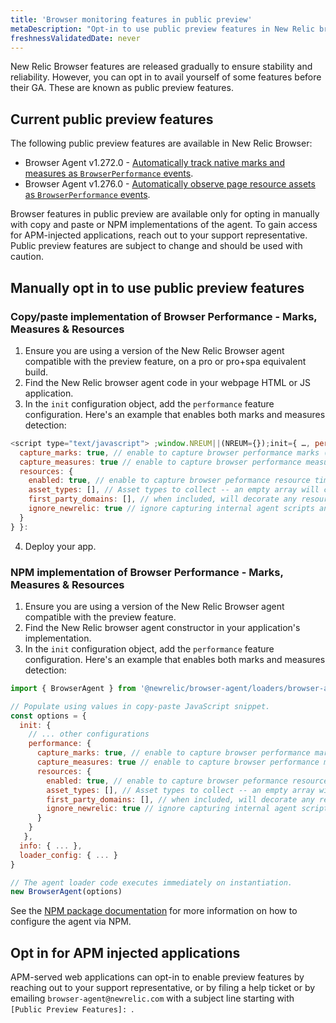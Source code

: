 ```yaml
---
title: 'Browser monitoring features in public preview'
metaDescription: "Opt-in to use public preview features in New Relic browser monitoring before they're generally available."
freshnessValidatedDate: never
---
```


New Relic Browser features are released gradually to ensure stability and reliability. However, you can opt in to avail yourself of some features before their GA. These are known as public preview features.

## Current public preview features

The following public preview features are available in New Relic Browser:
* Browser Agent v1.272.0 - [Automatically track native marks and measures as `BrowserPerformance` events](/docs/browser/new-relic-browser/browser-pro-features/marks-and-measures).
* Browser Agent v1.276.0 - [Automatically observe page resource assets as `BrowserPerformance` events](/docs/browser/new-relic-browser/browser-pro-features/page-resources).


<Callout variant="important">
  Browser features in public preview are available only for opting in manually with copy and paste or NPM implementations of the agent. To gain access for APM-injected applications, reach out to your support representative. Public preview features are subject to change and should be used with caution.
</Callout>

## Manually opt in to use public preview features

### Copy/paste implementation of Browser Performance - Marks, Measures & Resources
1. Ensure you are using a version of the New Relic Browser agent compatible with the preview feature, on a pro or pro+spa equivalent build.
2. Find the New Relic browser agent code in your webpage HTML or JS application.
3. In the `init` configuration object, add the `performance` feature configuration. Here's an example that enables both marks and measures detection:
  ```js
  <script type="text/javascript"> ;window.NREUM||(NREUM={});init={ …, performance: {
    capture_marks: true, // enable to capture browser performance marks (default false)
    capture_measures: true // enable to capture browser performance measures (default false)
    resources: {
      enabled: true, // enable to capture browser peformance resource timings (default false)
      asset_types: [], // Asset types to collect -- an empty array will collect all types (default []). See https://developer.mozilla.org/en-US/docs/Web/API/PerformanceResourceTiming/initiatorType for the list of types.
      first_party_domains: [], // when included, will decorate any resource as a first party resource if matching (default [])
      ignore_newrelic: true // ignore capturing internal agent scripts and harvest calls (default true)
    }
  } }:
  ```
4. Deploy your app.

### NPM implementation of Browser Performance - Marks, Measures & Resources
1. Ensure you are using a version of the New Relic Browser agent compatible with the preview feature.
2. Find the New Relic browser agent constructor in your application's implementation.
3. In the `init` configuration object, add the `performance` feature configuration. Here's an example that enables both marks and measures detection:
```js
import { BrowserAgent } from '@newrelic/browser-agent/loaders/browser-agent'

// Populate using values in copy-paste JavaScript snippet.
const options = {
  init: {
    // ... other configurations
    performance: {
      capture_marks: true, // enable to capture browser performance marks (default false)
      capture_measures: true // enable to capture browser performance measures (default false)
      resources: {
        enabled: true, // enable to capture browser peformance resource timings (default false)
        asset_types: [], // Asset types to collect -- an empty array will collect all types (default []). See https://developer.mozilla.org/en-US/docs/Web/API/PerformanceResourceTiming/initiatorType for the list of types.
        first_party_domains: [], // when included, will decorate any resource as a first party resource if matching (default [])
        ignore_newrelic: true // ignore capturing internal agent scripts and harvest calls (default true)
      }
    }
   },
  info: { ... },
  loader_config: { ... } 
}

// The agent loader code executes immediately on instantiation.
new BrowserAgent(options)
```
See the [NPM package documentation](https://www.npmjs.com/package/@newrelic/browser-agent) for more information on how to configure the agent via NPM.

## Opt in for APM injected applications
APM-served web applications can opt-in to enable preview features by reaching out to your support representative, or by filing a help ticket or by emailing `browser-agent@newrelic.com` with a subject line starting with `[Public Preview Features]: `.
